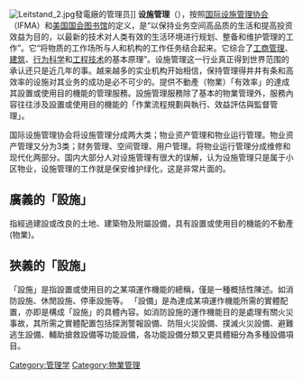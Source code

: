 [[File:Leitstand_2.jpg|thumb]]發電廠的管理员]]
'''设施管理'''（{{lang-en|Facility Management，简称FM}}），按照[[国际设施管理协会|国际设施管理协会]]（IFMA）和[[美国国会图书馆|美国国会图书馆]]的定义，是“以保持业务空间高品质的生活和提高投资效益为目的，以最新的技术对人类有效的生活环境进行规划、整备和维护管理的工作”。它“将物质的工作场所与人和机构的工作任务结合起来。它综合了[[工商管理|工商管理]]、[[建筑|建筑]]、[[行为科学|行为科学]]和[[工程技术|工程技术]]的基本原理”。设施管理这一行业真正得到世界范围的承认还只是近几年的事。越来越多的实业机构开始相信，保持管理得井井有条和高效率的设施对其业务的成功是必不可少的。提供不動產（物業）「有效率」的達成其設置或使用目的機能的管理服務。設施管理服務除了基本的物業管理外，服務內容往往涉及設置或使用目的機能的「作業流程規劃與執行、效益評估與監督管理」。

国际设施管理协会将设施管理分成两大类；物业资产管理和物业运行管理。物业资产管理又分为3类；财务管理、空间管理、用户管理。将物业运行管理分成维修和现代化两部分。国内大部分人对设施管理有很大的误解，认为设施管理只是属于小区物业，设施管理的工作就是保安维护绿化，这是非常片面的。

== 廣義的「設施」 ==
指經過建設或改良的土地、建築物及附屬設備，具有設置或使用目的機能的不動產(物業)。
== 狹義的「設施」 ==
「設施」是指設置或使用目的之某項運作機能的總稱，僅是一種概括性陳述。如消防設施、休閒設施、停車設施等。
「設備」是為達成某項運作機能所需的實體配置，亦即是構成「設施」的具體內容。如消防設施的運作機能目的是處理有關火災事故，其所需之實體配置包括探測警報設備、防阻火災設備、撲滅火災設備、避難逃生設備、輔助搶救設備等功能設備，各功能設備分類又更具體細分為多種設備項目。

{{Mgmt-stub}}

{{管理學|state=autocollapse}}
{{Authority control}}
[[Category:管理学|Category:管理学]]
[[Category:物業管理|Category:物業管理]]